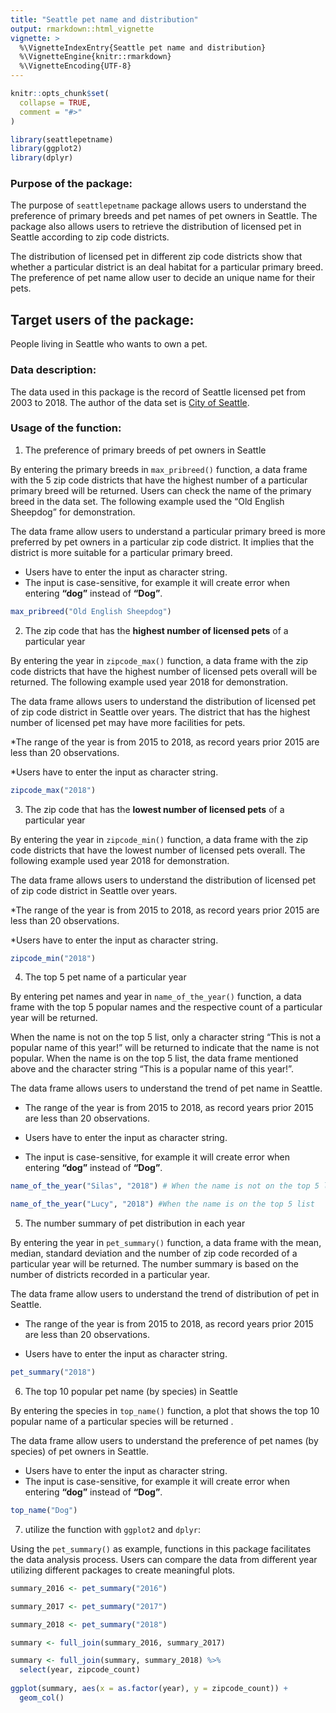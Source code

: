 ```yaml
---
title: "Seattle pet name and distribution"
output: rmarkdown::html_vignette
vignette: >
  %\VignetteIndexEntry{Seattle pet name and distribution}
  %\VignetteEngine{knitr::rmarkdown}
  %\VignetteEncoding{UTF-8}
---
```


```r
knitr::opts_chunk$set(
  collapse = TRUE,
  comment = "#>"
)
```

```r
library(seattlepetname)
library(ggplot2)
library(dplyr)
```

### Purpose of the package:

The purpose of `seattlepetname` package allows users to understand the preference of primary breeds and pet names of pet owners in Seattle. The package also allows users to retrieve the distribution of licensed pet in Seattle according to zip code districts.

The distribution of licensed pet in different zip code districts show that whether a particular district is an deal habitat for a particular primary breed. The preference of pet name allow user to decide an unique name for their pets.

## Target users of the package:

People living in Seattle who wants to own a pet.

### Data description:

The data used in this package is the record of Seattle licensed pet from 2003 to 2018. The author of the data set is [City of Seattle](https://data.seattle.gov/Community/Seattle-Pet-Licenses/jguv-t9rb).

### Usage of the function:

1.  The preference of primary breeds of pet owners in Seattle

By entering the primary breeds in `max_pribreed()` function, a data frame with the 5 zip code districts that have the highest number of a particular primary breed will be returned. Users can check the name of the primary breed in the data set. The following example used the "Old English Sheepdog" for demonstration.

The data frame allow users to understand a particular primary breed is more preferred by pet owners in a particular zip code district. It implies that the district is more suitable for a particular primary breed.

-   Users have to enter the input as character string.
-   The input is case-sensitive, for example it will create error when entering **"dog"** instead of **"Dog"**.

```r

max_pribreed("Old English Sheepdog")

```

2.  The zip code that has the **highest number of licensed pets** of a particular year

By entering the year in `zipcode_max()` function, a data frame with the zip code districts that have the highest number of licensed pets overall will be returned. The following example used year 2018 for demonstration.

The data frame allows users to understand the distribution of licensed pet of zip code district in Seattle over years. The district that has the highest number of licensed pet may have more facilities for pets.

\*The range of the year is from 2015 to 2018, as record years prior 2015 are less than 20 observations.

\*Users have to enter the input as character string.

```r

zipcode_max("2018")

```

3.  The zip code that has the **lowest number of licensed pets** of a particular year

By entering the year in `zipcode_min()` function, a data frame with the zip code districts that have the lowest number of licensed pets overall. The following example used year 2018 for demonstration.

The data frame allows users to understand the distribution of licensed pet of zip code district in Seattle over years.

\*The range of the year is from 2015 to 2018, as record years prior 2015 are less than 20 observations.

\*Users have to enter the input as character string.

```r

zipcode_min("2018")

```


4.  The top 5 pet name of a particular year

By entering pet names and year in `name_of_the_year()` function, a data frame with the top 5 popular names and the respective count of a particular year will be returned.

When the name is not on the top 5 list, only a character string "This is not a popular name of this year!" will be returned to indicate that the name is not popular. When the name is on the top 5 list, the data frame mentioned above and the character string "This is a popular name of this year!".

The data frame allows users to understand the trend of pet name in Seattle.

-   The range of the year is from 2015 to 2018, as record years prior 2015 are less than 20 observations.

-   Users have to enter the input as character string.

-   The input is case-sensitive, for example it will create error when entering **"dog"** instead of **"Dog"**.

```r

name_of_the_year("Silas", "2018") # When the name is not on the top 5 list

```

```r

name_of_the_year("Lucy", "2018") #When the name is on the top 5 list

```


5.  The number summary of pet distribution in each year

By entering the year in `pet_summary()` function, a data frame with the mean, median, standard deviation and the number of zip code recorded of a particular year will be returned. The number summary is based on the number of districts recorded in a particular year.

The data frame allow users to understand the trend of distribution of pet in Seattle.

-   The range of the year is from 2015 to 2018, as record years prior 2015 are less than 20 observations.

-   Users have to enter the input as character string.

```r

pet_summary("2018")

```

6.  The top 10 popular pet name (by species) in Seattle

By entering the species in `top_name()` function, a plot that shows the top 10 popular name of a particular species will be returned .

The data frame allow users to understand the preference of pet names (by species) of pet owners in Seattle.

-   Users have to enter the input as character string.
-   The input is case-sensitive, for example it will create error when entering **"dog"** instead of **"Dog"**.

```r
top_name("Dog") 
```


7. utilize the function with `ggplot2` and `dplyr`:

Using the `pet_summary()` as example, functions in this package facilitates the data analysis process. Users can compare the data from different year utilizing different packages to create meaningful plots. 

```r

summary_2016 <- pet_summary("2016") 

summary_2017 <- pet_summary("2017") 

summary_2018 <- pet_summary("2018")

summary <- full_join(summary_2016, summary_2017) 

summary <- full_join(summary, summary_2018) %>%
  select(year, zipcode_count) 
 
ggplot(summary, aes(x = as.factor(year), y = zipcode_count)) +
  geom_col()


```
